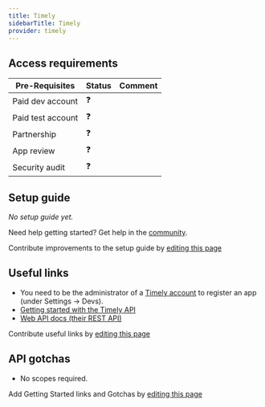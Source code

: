 ```yaml
---
title: Timely
sidebarTitle: Timely
provider: timely
---
```



<Overview />
<PreBuiltTooling provider={providers[pageMetadata.provider]} />
<PreBuiltUseCases />

## Access requirements
| Pre-Requisites | Status | Comment|
| - | - | - |
| Paid dev account | ❓ |  |
| Paid test account | ❓ |  |
| Partnership | ❓ | |
| App review | ❓ |  |
| Security audit | ❓ | |


## Setup guide

_No setup guide yet._

<Tip>Need help getting started? Get help in the [community](https://nango.dev/slack).</Tip>

<Note>Contribute improvements to the setup guide by [editing this page](https://github.com/nangohq/nango/tree/master/docs-v2/integrations/all/insightly.mdx)</Note>


## Useful links

-   You need to be the administrator of a [Timely account](https://app.timelyapp.com) to register an app (under Settings -> Devs).
-   [Getting started with the Timely API](https://support.timelyapp.com/en/articles/5169847-getting-started-with-timely-s-api)
-   [Web API docs (their REST API)](https://dev.timelyapp.com)

<Note>Contribute useful links by [editing this page](https://github.com/nangohq/nango/tree/master/docs-v2/integrations/all/insightly.mdx)</Note>

## API gotchas

-   No scopes required.

<Note>Add Getting Started links and Gotchas by [editing this page](https://github.com/nangohq/nango/tree/master/docs-v2/integrations/all/timely.mdx)</Note>
